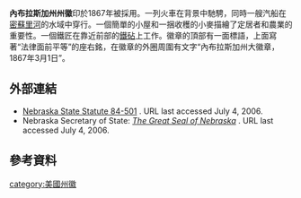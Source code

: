 {{Unreferenced|time=2020-09-04T05:02:12+00:00}}
{{Infobox Coat of arms
|name             = 內布拉斯加州州徽
|image            = Nebraska-StateSeal.svg
|image_width      = 200
|middle           =
|middle_width     =
|middle_caption   =
|lesser           =
|lesser_width     =
|lesser_caption   =
|image2           =
|image2_width     =
|image2_caption   =
|image3           =
|image3_width     =
|image3_caption   =
|armiger          = 內布拉斯加州
|year_adopted     = 1867
|crest            =
|torse            =
|shield           =
|supporters       =
|compartment      =
|motto            = '''Equality Before the Law'''
|orders           =
|other_elements   =
|earlier_versions =
|use              =
}}
'''內布拉斯加州州徽'''印於1867年被採用。一列火車在背景中馳騁，同時一艘汽船在[[密苏里河|密蘇里河]]的水域中穿行。一個簡單的小屋和一捆收穫的小麥描繪了定居者和農業的重要性。一個鐵匠在靠近前部的[[铁砧|鐵砧]]上工作。徽章的頂部有一面標語，上面寫著“法律面前平等”的座右銘，在徽章的外圈周圍有文字“內布拉斯加州大徽章，1867年3月1日”。
== 外部連結 ==
*[http://www.netstate.com/states/symb/seals/documents/ne_statute.htm Nebraska State Statute 84-501] {{Wayback|url=http://www.netstate.com/states/symb/seals/documents/ne_statute.htm |date=20160709065139 }}. URL last accessed July 4, 2006.
*Nebraska Secretary of State: ''[http://www.sos.state.ne.us/seal.html The Great Seal of Nebraska] {{Wayback|url=http://www.sos.state.ne.us/seal.html |date=20121017100459 }}''. URL last accessed July 4, 2006.
==參考資料==
{{reflist}}
{{美國州徽}}
[[category:美國州徽|category:美國州徽]]